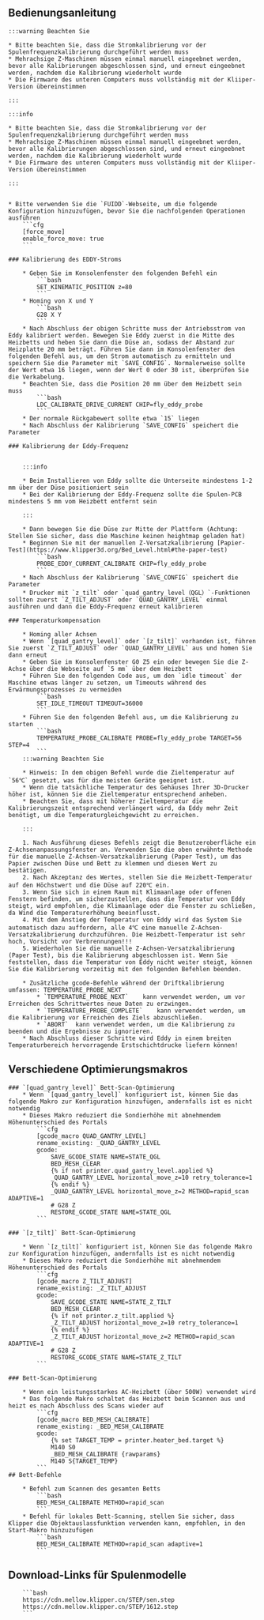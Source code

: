 
## Bedienungsanleitung

    :::warning Beachten Sie

    * Bitte beachten Sie, dass die Stromkalibrierung vor der Spulenfrequenzkalibrierung durchgeführt werden muss
    * Mehrachsige Z-Maschinen müssen einmal manuell eingeebnet werden, bevor alle Kalibrierungen abgeschlossen sind, und erneut eingeebnet werden, nachdem die Kalibrierung wiederholt wurde
    * Die Firmware des unteren Computers muss vollständig mit der Kliiper-Version übereinstimmen

    :::

    :::info

    * Bitte beachten Sie, dass die Stromkalibrierung vor der Spulenfrequenzkalibrierung durchgeführt werden muss
    * Mehrachsige Z-Maschinen müssen einmal manuell eingeebnet werden, bevor alle Kalibrierungen abgeschlossen sind, und erneut eingeebnet werden, nachdem die Kalibrierung wiederholt wurde
    * Die Firmware des unteren Computers muss vollständig mit der Kliiper-Version übereinstimmen

    :::


    * Bitte verwenden Sie die `FUIDD`-Webseite, um die folgende Konfiguration hinzuzufügen, bevor Sie die nachfolgenden Operationen ausführen
        ```cfg
        [force_move]
        enable_force_move: true
        ```

    ### Kalibrierung des EDDY-Stroms

        * Geben Sie im Konsolenfenster den folgenden Befehl ein
            ```bash
            SET_KINEMATIC_POSITION z=80
            ```
        * Homing von X und Y
            ```bash
            G28 X Y
            ```
        * Nach Abschluss der obigen Schritte muss der Antriebsstrom von Eddy kalibriert werden. Bewegen Sie Eddy zuerst in die Mitte des Heizbetts und heben Sie dann die Düse an, sodass der Abstand zur Heizplatte 20 mm beträgt. Führen Sie dann im Konsolenfenster den folgenden Befehl aus, um den Strom automatisch zu ermitteln und speichern Sie die Parameter mit `SAVE_CONFIG`. Normalerweise sollte der Wert etwa 16 liegen, wenn der Wert 0 oder 30 ist, überprüfen Sie die Verkabelung.
        * Beachten Sie, dass die Position 20 mm über dem Heizbett sein muss
            ```bash
            LDC_CALIBRATE_DRIVE_CURRENT CHIP=fly_eddy_probe
            ```
        * Der normale Rückgabewert sollte etwa `15` liegen
        * Nach Abschluss der Kalibrierung `SAVE_CONFIG` speichert die Parameter

    ### Kalibrierung der Eddy-Frequenz


        :::info

        * Beim Installieren von Eddy sollte die Unterseite mindestens 1-2 mm über der Düse positioniert sein
        * Bei der Kalibrierung der Eddy-Frequenz sollte die Spulen-PCB mindestens 5 mm vom Heizbett entfernt sein

        :::

        * Dann bewegen Sie die Düse zur Mitte der Plattform (Achtung: Stellen Sie sicher, dass die Maschine keinen heightmap geladen hat)
        * Beginnen Sie mit der manuellen Z-Versatzkalibrierung [Papier-Test](https://www.klipper3d.org/Bed_Level.html#the-paper-test)
            ```bash
            PROBE_EDDY_CURRENT_CALIBRATE CHIP=fly_eddy_probe
            ```
        * Nach Abschluss der Kalibrierung `SAVE_CONFIG` speichert die Parameter
        * Drucker mit `z_tilt` oder `quad_gantry_level（QGL）`-Funktionen sollten zuerst `Z_TILT_ADJUST` oder `QUAD_GANTRY_LEVEL` einmal ausführen und dann die Eddy-Frequenz erneut kalibrieren

    ### Temperaturkompensation

        * Homing aller Achsen
        * Wenn `[quad_gantry_level]` oder `[z_tilt]` vorhanden ist, führen Sie zuerst `Z_TILT_ADJUST` oder `QUAD_GANTRY_LEVEL` aus und homen Sie dann erneut
        * Geben Sie im Konsolenfenster G0 Z5 ein oder bewegen Sie die Z-Achse über die Webseite auf `5 mm` über dem Heizbett
        * Führen Sie den folgenden Code aus, um den `idle timeout` der Maschine etwas länger zu setzen, um Timeouts während des Erwärmungsprozesses zu vermeiden
            ```bash
            SET_IDLE_TIMEOUT TIMEOUT=36000
            ```
        * Führen Sie den folgenden Befehl aus, um die Kalibrierung zu starten
            ```bash
            TEMPERATURE_PROBE_CALIBRATE PROBE=fly_eddy_probe TARGET=56 STEP=4
            ```
        :::warning Beachten Sie

        * Hinweis: In dem obigen Befehl wurde die Zieltemperatur auf `56℃` gesetzt, was für die meisten Geräte geeignet ist.
        * Wenn die tatsächliche Temperatur des Gehäuses Ihrer 3D-Drucker höher ist, können Sie die Zieltemperatur entsprechend anheben.
        * Beachten Sie, dass mit höherer Zieltemperatur die Kalibrierungszeit entsprechend verlängert wird, da Eddy mehr Zeit benötigt, um die Temperaturgleichgewicht zu erreichen.

        :::
    
        1. Nach Ausführung dieses Befehls zeigt die Benutzeroberfläche ein Z-Achsenanpassungsfenster an. Verwenden Sie die oben erwähnte Methode für die manuelle Z-Achsen-Versatzkalibrierung (Paper Test), um das Papier zwischen Düse und Bett zu klemmen und diesen Wert zu bestätigen.
        2. Nach Akzeptanz des Wertes, stellen Sie die Heizbett-Temperatur auf den Höchstwert und die Düse auf 220℃ ein.
        3. Wenn Sie sich in einem Raum mit Klimaanlage oder offenen Fenstern befinden, um sicherzustellen, dass die Temperatur von Eddy steigt, wird empfohlen, die Klimaanlage oder die Fenster zu schließen, da Wind die Temperaturerhöhung beeinflusst.
        4. Mit dem Anstieg der Temperatur von Eddy wird das System Sie automatisch dazu auffordern, alle 4℃ eine manuelle Z-Achsen-Versatzkalibrierung durchzuführen. Die Heizbett-Temperatur ist sehr hoch, Vorsicht vor Verbrennungen!!!
        5. Wiederholen Sie die manuelle Z-Achsen-Versatzkalibrierung (Paper Test), bis die Kalibrierung abgeschlossen ist. Wenn Sie feststellen, dass die Temperatur von Eddy nicht weiter steigt, können Sie die Kalibrierung vorzeitig mit den folgenden Befehlen beenden.
        
        * Zusätzliche gcode-Befehle während der Driftkalibrierung umfassen: TEMPERATURE_PROBE_NEXT
            * `TEMPERATURE_PROBE_NEXT`    kann verwendet werden, um vor Erreichen des Schrittwertes neue Daten zu erzwingen.
            * `TEMPERATURE_PROBE_COMPLETE`    kann verwendet werden, um die Kalibrierung vor Erreichen des Ziels abzuschließen.
            * `ABORT`  kann verwendet werden, um die Kalibrierung zu beenden und die Ergebnisse zu ignorieren.
        * Nach Abschluss dieser Schritte wird Eddy in einem breiten Temperaturbereich hervorragende Erstschichtdrucke liefern können!
## Verschiedene Optimierungsmakros

    ### `[quad_gantry_level]` Bett-Scan-Optimierung
        * Wenn `[quad_gantry_level]` konfiguriert ist, können Sie das folgende Makro zur Konfiguration hinzufügen, andernfalls ist es nicht notwendig
        * Dieses Makro reduziert die Sondierhöhe mit abnehmendem Höhenunterschied des Portals
            ```cfg
            [gcode_macro QUAD_GANTRY_LEVEL]
            rename_existing: _QUAD_GANTRY_LEVEL
            gcode:
                SAVE_GCODE_STATE NAME=STATE_QGL
                BED_MESH_CLEAR
                {% if not printer.quad_gantry_level.applied %}
                _QUAD_GANTRY_LEVEL horizontal_move_z=10 retry_tolerance=1
                {% endif %}
                _QUAD_GANTRY_LEVEL horizontal_move_z=2 METHOD=rapid_scan ADAPTIVE=1
                # G28 Z
                RESTORE_GCODE_STATE NAME=STATE_QGL
            ```

    ### `[z_tilt]` Bett-Scan-Optimierung

        * Wenn `[z_tilt]` konfiguriert ist, können Sie das folgende Makro zur Konfiguration hinzufügen, andernfalls ist es nicht notwendig
        * Dieses Makro reduziert die Sondierhöhe mit abnehmendem Höhenunterschied des Portals
            ```cfg
            [gcode_macro Z_TILT_ADJUST]
            rename_existing: _Z_TILT_ADJUST
            gcode:
                SAVE_GCODE_STATE NAME=STATE_Z_TILT
                BED_MESH_CLEAR
                {% if not printer.z_tilt.applied %}
                _Z_TILT_ADJUST horizontal_move_z=10 retry_tolerance=1
                {% endif %}
                _Z_TILT_ADJUST horizontal_move_z=2 METHOD=rapid_scan ADAPTIVE=1
                # G28 Z
                RESTORE_GCODE_STATE NAME=STATE_Z_TILT
            ```

    ### Bett-Scan-Optimierung

        * Wenn ein leistungsstarkes AC-Heizbett (über 500W) verwendet wird
        * Das folgende Makro schaltet das Heizbett beim Scannen aus und heizt es nach Abschluss des Scans wieder auf
            ```cfg
            [gcode_macro BED_MESH_CALIBRATE]
            rename_existing: _BED_MESH_CALIBRATE
            gcode:
                {% set TARGET_TEMP = printer.heater_bed.target %}
                M140 S0
                _BED_MESH_CALIBRATE {rawparams}
                M140 S{TARGET_TEMP}
            ```
    ## Bett-Befehle
    
        * Befehl zum Scannen des gesamten Betts
            ```bash
            BED_MESH_CALIBRATE METHOD=rapid_scan
            ```
        * Befehl für lokales Bett-Scanning, stellen Sie sicher, dass Klipper die Objektauslassfunktion verwenden kann, empfohlen, in den Start-Makro hinzuzufügen
            ```bash
            BED_MESH_CALIBRATE METHOD=rapid_scan adaptive=1 
            ```

## Download-Links für Spulenmodelle

        ```bash
        https://cdn.mellow.klipper.cn/STEP/sen.step
        https://cdn.mellow.klipper.cn/STEP/1612.step
        ```